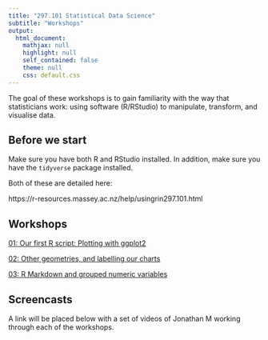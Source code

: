 ```yaml
---
title: "297.101 Statistical Data Science"
subtitle: "Workshops"
output:
  html_document:
    mathjax: null
    highlight: null
    self_contained: false
    theme: null
    css: default.css
---
```


The goal of these workshops is to gain familiarity with the way that statisticians work: using software (R/RStudio) to manipulate, transform, and visualise data.

## Before we start

Make sure you have both R and RStudio installed. In addition, make sure you have the `tidyverse` package installed.

Both of these are detailed here:

https://r-resources.massey.ac.nz/help/usingrin297.101.html

## Workshops

[01: Our first R script: Plotting with ggplot2](https://www.massey.ac.nz/~jcmarsha/297101/labs/lab01_guide.html)

[02: Other geometries, and labelling our charts](https://www.massey.ac.nz/~jcmarsha/297101/labs/lab02_guide.html)

[03: R Markdown and grouped numeric variables](https://www.massey.ac.nz/~jcmarsha/297101/labs/lab03_guide.html)

## Screencasts

A link will be placed below with a set of videos of Jonathan M working through each of the workshops.
